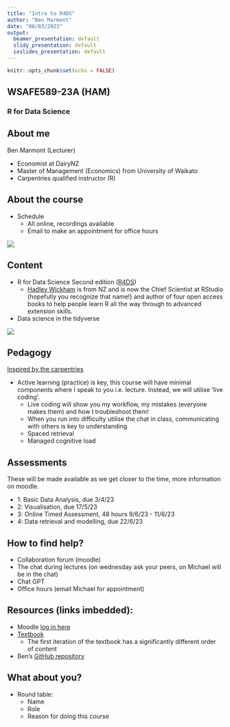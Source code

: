 ```yaml
---
title: "Intro to R4DS"
author: "Ben Marmont"
date: "08/03/2023"
output:
  beamer_presentation: default
  slidy_presentation: default
  ioslides_presentation: default
---
```


```r
knitr::opts_chunk$set(echo = FALSE)
```

## WSAFE589-23A (HAM)

### R for Data Science

## About me

Ben Marmont (Lecturer)

-   Economist at DairyNZ
-   Master of Management (Economics) from University of Waikato
-   Carpentries qualified instructor (R)

## About the course

-   Schedule
    -   All online, recordings available
    -   Email to make an appointment for office hours

![](schedulev2.png)

## Content

-   R for Data Science Second edition ([R4DS](https://r4ds.hadley.nz/))
    -   [Hadley Wickham](https://hadley.nz/) is from NZ and is now the Chief Scientist at RStudio (hopefully you recognize that name!) and author of four open access books to help people learn R all the way through to advanced extension skills.
-   Data science in the tidyverse

![](tidyverse.png)

## Pedagogy

[Inspired by the carpentries](https://orchid00.github.io/The_Carpentries_info/overview-of-carpentries-pedagogic-model.html)

-   Active learning (practice) is key, this course will have minimal components where I speak to you i.e. lecture. Instead, we will utilise 'live coding'.
    -   Live coding will show you my workflow, my mistakes (everyone makes them) and how I troubleshoot them!
    -   When you run into difficulty utilise the chat in class, communicating with others is key to understanding
    -   Spaced retrieval
    -   Managed cognitive load

## Assessments

These will be made available as we get closer to the time, more information on moodle.

-   1: Basic Data Analysis, due 3/4/23
-   2: Visualisation, due 17/5/23
-   3: Online Timed Assessment, 48 hours 9/6/23 - 11/6/23
-   4: Data retrieval and modelling, due 22/6/23

## How to find help?

-   Collaboration forum (moodle)
-   The chat during lectures (on wednesday ask your peers, on Michael will be in the chat)
-   Chat GPT
-   Office hours (email Michael for appointment)

## Resources (links imbedded):

-   Moodle [log in here](https://www.waikato.ac.nz/)
-   [Textbook](https://r4ds.hadley.nz/)
    -   The first iteration of the textbook has a significantly different order of content
-   Ben's [GitHub repository](https://github.com/BenMarmont/waikato_r4ds_2023)

## What about you?

-   Round table:
    -   Name
    -   Role
    -   Reason for doing this course
